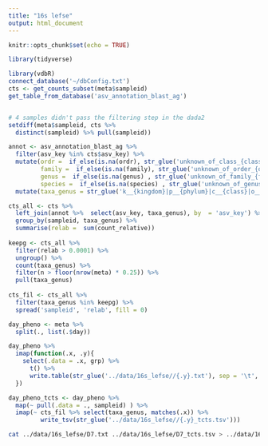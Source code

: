 ```yaml
---
title: "16s lefse"
output: html_document
---
```


```r
knitr::opts_chunk$set(echo = TRUE)
```

```r
library(tidyverse)
```

```r
library(vdbR)
connect_database('~/dbConfig.txt')
cts <- get_counts_subset(meta$sampleid)
get_table_from_database('asv_annotation_blast_ag')


# 4 samples didn't pass the filtering step in the dada2
setdiff(meta$sampleid, cts %>% 
  distinct(sampleid) %>% pull(sampleid))
```

```r
annot <- asv_annotation_blast_ag %>% 
  filter(asv_key %in% cts$asv_key) %>% 
  mutate(ordr =  if_else(is.na(ordr), str_glue('unknown_of_class_{class}'), ordr),
         family =  if_else(is.na(family), str_glue('unknown_of_order_{ordr}'), family),
         genus =  if_else(is.na(genus) , str_glue('unknown_of_family_{family}'), genus),
         species =  if_else(is.na(species) , str_glue('unknown_of_genus_{genus}'), species)) %>% 
  mutate(taxa_genus = str_glue('k__{kingdom}|p__{phylum}|c__{class}|o__{ordr}|f__{family}|g__{genus}'))

cts_all <- cts %>% 
  left_join(annot %>%  select(asv_key, taxa_genus), by  = 'asv_key') %>% 
  group_by(sampleid, taxa_genus) %>% 
  summarise(relab =  sum(count_relative))
 
keepg <- cts_all %>% 
  filter(relab > 0.0001) %>%
  ungroup() %>% 
  count(taxa_genus) %>% 
  filter(n > floor(nrow(meta) * 0.25)) %>% 
  pull(taxa_genus)
 
cts_fil <- cts_all %>% 
  filter(taxa_genus %in% keepg) %>% 
  spread('sampleid', 'relab', fill = 0)
```


```r
day_pheno <- meta %>% 
  split(., list(.$day))

day_pheno %>% 
  imap(function(.x, .y){
    select(.data = .x, grp) %>% 
      t() %>% 
      write.table(str_glue('../data/16s_lefse//{.y}.txt'), sep = '\t', quote = F, row.names = T, col.names = F)
  })

day_pheno_tcts <- day_pheno %>% 
  map(~ pull(.data = ., sampleid) ) %>% 
  imap(~ cts_fil %>% select(taxa_genus, matches(.x)) %>% 
         write_tsv(str_glue('../data/16s_lefse//{.y}_tcts.tsv')))

```

```bash
cat ../data/16s_lefse/D7.txt ../data/16s_lefse/D7_tcts.tsv > ../data/16s_lefse/D7_lefse_ready_tcts.tsv
```



